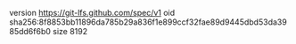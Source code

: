 version https://git-lfs.github.com/spec/v1
oid sha256:8f8853bb11896da785b29a836f1e899ccf32fae89d9445dbd53da3985dd6f6b0
size 8192
